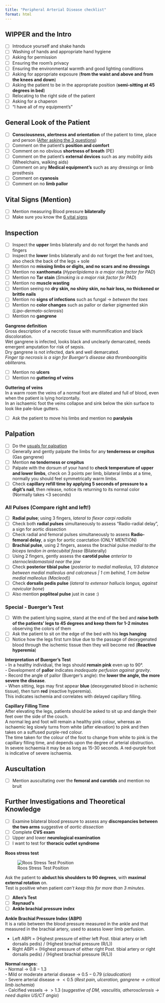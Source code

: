 ```yaml
---
title: "Peripheral Arterial Disease checklist"
format: html
---
```


## WIPPER and the Intro

- [ ] Introduce yourself and shake hands  
- [ ] Washing of hands and appropriate hand hygiene  
- [ ] Asking for permission  
- [ ] Ensuring the room's privacy  
- [ ] Ensuring the environmental warmth and good lighting conditions  
- [ ] Asking for appropriate exposure (**from the waist and above and from the knees and down**)  
- [ ] Asking the patient to be in the appropriate position (**semi-sitting at 45 degrees in bed**)  
- [ ] Relocating to the right side of the patient  
- [ ] Asking for a chaperon  
- [ ] "I have all of my equipment's"  

## General Look of the Patient

- [ ] **Consciousness, alertness and orientation** of the patient to time, place and person ([After asking the 3 questions](miscellaneous.qmd))  
- [ ] Comment on the patient's **position and comfort**  
- [ ] Comment on no obvious **shortness of breath** (PE)  
- [ ] Comment on the patient's **external devices** such as any mobility aids (Wheelchairs, walking aids)  
- [ ] Comment on any **Medical equipment's** such as any dressings or limb prosthesis  
- [ ] Comment on **cyanosis**  
- [ ] Comment on no **limb pallor**  

## Vital Signs (Mention)

- [ ] Mention measuring Blood pressure **bilaterally**  
- [ ] Make sure you know the [6 vital signs](miscellaneous.qmd)  

## Inspection

- [ ] Inspect the **upper** limbs bilaterally and do not forget the hands and fingers  
- [ ] Inspect the **lower** limbs bilaterally and do not forget the feet and toes, also check the back of the legs + sole  
- [ ] Mention no **missing limbs or digits, and no scars and no dressings**  
- [ ] Mention no **xanthomata** (*Hyperlipidema is a major risk factor for PAD*)  
- [ ] Mention no **Tar stain** (*Smoking is a major risk factor for PAD*)  
- [ ] Mention no **muscle wasting**  
- [ ] Mention seeing no **dry skin, no shiny skin, no hair loss, no thickened or brittle nails**  
- [ ] Mention no **signs of infections** such as fungal → *between the toes*  
- [ ] Mention no **color changes** such as pallor or darker pigmented skin (*Lipo-dermato-sclerosis*)  
- [ ] Mention no **gangrene**  

::: {.callout-note}
**Gangrene definition**  
Gross description of a necrotic tissue with mummification and black discoloration.  
Wet gangrene is infected, looks black and unclearly demarcated, needs emergent amputation for risk of sepsis.  
Dry gangrene is not infected, dark and well demarcated.  
*Finger tip necrosis is a sign for Buerger's disease aka thromboangiitis obliterans.*  
:::

- [ ] Mention no **ulcers**  
- [ ] Mention no **guttering of veins**  

::: {.callout-note}
**Guttering of veins**  
In a warm room the veins of a normal foot are dilated and full of blood, even when the patient is lying horizontally.  
In an ischaemic foot the veins collapse and sink below the skin surface to look like pale-blue gutters.  
:::

- [ ] Ask the patient to move his limbs and mention no **paralysis**  

## Palpation

- [ ] Do the [usuals for palpation](miscellaneous.qmd)  
- [ ] Generally and gently palpate the limbs for any **tenderness or crepitus** (Gas gangrene)  
- [ ] Mention **no tenderness or crepitus**  
- [ ] Palpate with the dorsum of your hand to **check temperature of upper and lower limbs**, check on 3 points per limb, bilateral limbs at a time, normally you should feel symmetrically warm limbs.  
- [ ] Check **capillary refill time by applying 5 seconds of pressure to a digit's nail**, then release, notice its returning to its normal color (Normally takes <3 seconds)  

### All Pulses (Compare right and left!)

- [ ] **Radial pulse**; using 3 fingers, *lateral to flexor carpi radialis*  
- [ ] Check both **radial pulses** simultaneously to assess "Radio-radial delay", a sign for aortic dissection  
- [ ] Check radial and femoral pulses simultaneously to assess **Radio-femoral delay**, a sign for aortic coarctation (ONLY MENTION)  
- [ ] **Brachial pulse**, using 2 fingers, assess the brachial pulse *medial to the biceps tendon in antecubital fossa* (Bilaterally)  
- [ ] Using 2 fingers, gently assess the **carotid pulse** *anterior to sternocleidomastoid near the jaw*  
- [ ] Check **posterior tibial pulse** (*posterior to medial malleolus, 1/3 distance between medial malleolus and calcaneus | 1 cm behind, 1 cm below medial malleolus (Macleod*))  
- [ ] Check **dorsalis pedis pulse** (*lateral to extensor hallucis longus, against navicular bone*)  
- [ ] Also mention **popliteal pulse** just in case :)  

### Special - Buerger's Test 

- [ ] With the patient lying supine, stand at the end of the bed and **raise both of the patients' legs to 45 degrees and keep them for 1-2 minutes** observing the colors of them  
- [ ] Ask the patient to sit on the edge of the bed with his **legs hanging**  
- [ ] Notice how the legs first turn blue due to the passage of deoxygenated blood through the ischemic tissue then they will become red (**Reactive hyperemia**)  

::: {.callout-note}
**Interpretation of Buerger’s Test**  
- In a healthy individual, the legs should **remain pink** even up to 90°.  
- Development of **pallor** indicates *inadequate perfusion against gravity*.  
  - Record the angle of pallor (Buerger’s angle): the **lower the angle, the more severe the disease**.  
- When sitting, legs may first appear **blue** (deoxygenated blood in ischemic tissue), then turn **red** (reactive hyperemia).  
This indicates ischemia and correlates with delayed capillary filling.  
:::

::: {.callout-note}
**Capillary Filling Time**  
After elevating the legs, patients should be asked to sit up and dangle their feet over the side of the couch.  
A normal leg and foot will remain a healthy pink colour, whereas an ischaemic leg slowly turns from white (after elevation) to pink and then takes on a suffused purple-red colour.  
The time taken for the colour of the foot to change from white to pink is the capillary filling time, and depends upon the degree of arterial obstruction.  
In severe ischaemia it may be as long as 15-30 seconds. A red-purple foot is indicative of severe ischaemia.  
:::

## Auscultation

- [ ] Mention auscultating over the **femoral and carotids** and mention no bruit  

## Further Investigations and Theoretical Knowledge

- [ ] Examine bilateral blood pressure to assess any **discrepancies between the two arms** suggestive of *aortic dissection*  
- [ ] Complete **CVS exam**  
- [ ] Upper and lower **neurological examination**  
- [ ] I want to test for **thoracic outlet syndrome**  

**Roos stress test**

![Roos Stress Test Position](pad0.png)

Ask the patient to **abduct his shoulders to 90 degrees**, with **maximal external rotation** on.  
Test is positive when patient *can't keep this for more than 3 minutes*.  

- [ ] **Allen's Test**  
- [ ] **Raynaud's**  
- [ ] **Ankle brachial pressure index**  

::: {.callout-note}
**Ankle Brachial Pressure Index (ABPI)**  
It is a ratio between the blood pressure measured in the ankle and that measured in the brachial artery, used to assess lower limb perfusion.  

- Left ABPI = (Highest pressure of either left Post. tibial artery or left dorsalis pedis) / (Highest brachial pressure (R/L))  
- Right ABPI = (Highest pressure of either right Post. tibial artery or right dorsalis pedis) / (Highest brachial pressure (R/L))  

**Normal ranges:**  
- Normal → $0.8 - 1.3$  
- Mild or moderate arterial disease → $0.5 - 0.79$ (*claudication*)  
- Severe arterial disease → $<0.5$ (*Rest pain, ulceration, gangrene → critical limb ischemia*)  
- Calcified vessels → $>1.3$ (*suggestive of DM, vasculitis, atherosclerosis → need duplex US/CT angio*)  
:::
